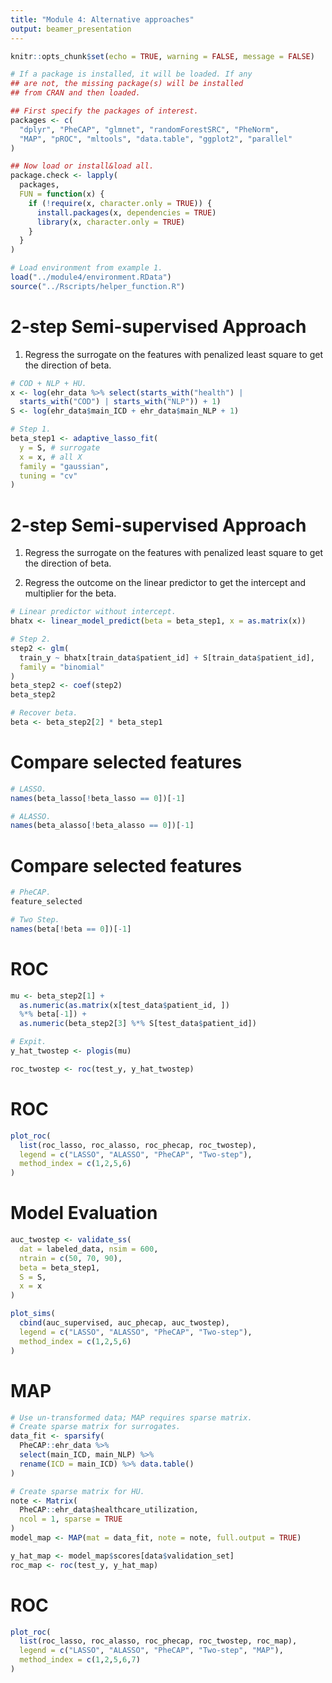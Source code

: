 ```yaml
---
title: "Module 4: Alternative approaches"
output: beamer_presentation
---
```


```r
knitr::opts_chunk$set(echo = TRUE, warning = FALSE, message = FALSE)
```

```r
# If a package is installed, it will be loaded. If any
## are not, the missing package(s) will be installed
## from CRAN and then loaded.

## First specify the packages of interest.
packages <- c(
  "dplyr", "PheCAP", "glmnet", "randomForestSRC", "PheNorm",
  "MAP", "pROC", "mltools", "data.table", "ggplot2", "parallel"
)

## Now load or install&load all.
package.check <- lapply(
  packages,
  FUN = function(x) {
    if (!require(x, character.only = TRUE)) {
      install.packages(x, dependencies = TRUE)
      library(x, character.only = TRUE)
    }
  }
)

# Load environment from example 1.
load("../module4/environment.RData")
source("../Rscripts/helper_function.R")
```

# 2-step Semi-supervised Approach

1. Regress the surrogate on the features with penalized least square to get 
the direction of beta.

```r
# COD + NLP + HU.
x <- log(ehr_data %>% select(starts_with("health") | 
  starts_with("COD") | starts_with("NLP")) + 1) 
S <- log(ehr_data$main_ICD + ehr_data$main_NLP + 1)

# Step 1.
beta_step1 <- adaptive_lasso_fit(
  y = S, # surrogate
  x = x, # all X
  family = "gaussian",
  tuning = "cv"
)
```

# 2-step Semi-supervised Approach

1. Regress the surrogate on the features with penalized least square to get the direction of beta.

2. Regress the outcome on the linear predictor to get the intercept and multiplier for the beta.

\tiny 
```r
# Linear predictor without intercept.
bhatx <- linear_model_predict(beta = beta_step1, x = as.matrix(x))

# Step 2.
step2 <- glm(
  train_y ~ bhatx[train_data$patient_id] + S[train_data$patient_id],
  family = "binomial"
)
beta_step2 <- coef(step2)
beta_step2

# Recover beta.
beta <- beta_step2[2] * beta_step1
```

# Compare selected features

\tiny

```r
# LASSO.
names(beta_lasso[!beta_lasso == 0])[-1]
```

```r
# ALASSO.
names(beta_alasso[!beta_alasso == 0])[-1]
```

# Compare selected features

\tiny 

```r
# PheCAP.
feature_selected
```

```r
# Two Step.
names(beta[!beta == 0])[-1]
```

# ROC

```r
mu <- beta_step2[1] +
  as.numeric(as.matrix(x[test_data$patient_id, ])
  %*% beta[-1]) +
  as.numeric(beta_step2[3] %*% S[test_data$patient_id])

# Expit.
y_hat_twostep <- plogis(mu)

roc_twostep <- roc(test_y, y_hat_twostep)
```

# ROC

```r
plot_roc(
  list(roc_lasso, roc_alasso, roc_phecap, roc_twostep),
  legend = c("LASSO", "ALASSO", "PheCAP", "Two-step"),
  method_index = c(1,2,5,6)
)
```

# Model Evaluation

```r
auc_twostep <- validate_ss(
  dat = labeled_data, nsim = 600,
  ntrain = c(50, 70, 90),
  beta = beta_step1,
  S = S,
  x = x
)
```


```r
plot_sims(
  cbind(auc_supervised, auc_phecap, auc_twostep),
  legend = c("LASSO", "ALASSO", "PheCAP", "Two-step"),
  method_index = c(1,2,5,6)
)
```

# MAP

\tiny 
```r
# Use un-transformed data; MAP requires sparse matrix.
# Create sparse matrix for surrogates.
data_fit <- sparsify(
  PheCAP::ehr_data %>%
  select(main_ICD, main_NLP) %>%
  rename(ICD = main_ICD) %>% data.table()
)

# Create sparse matrix for HU.
note <- Matrix(
  PheCAP::ehr_data$healthcare_utilization,
  ncol = 1, sparse = TRUE
)
model_map <- MAP(mat = data_fit, note = note, full.output = TRUE)

y_hat_map <- model_map$scores[data$validation_set]
roc_map <- roc(test_y, y_hat_map)
```

# ROC

```r
plot_roc(
  list(roc_lasso, roc_alasso, roc_phecap, roc_twostep, roc_map),
  legend = c("LASSO", "ALASSO", "PheCAP", "Two-step", "MAP"),
  method_index = c(1,2,5,6,7)
)
```
